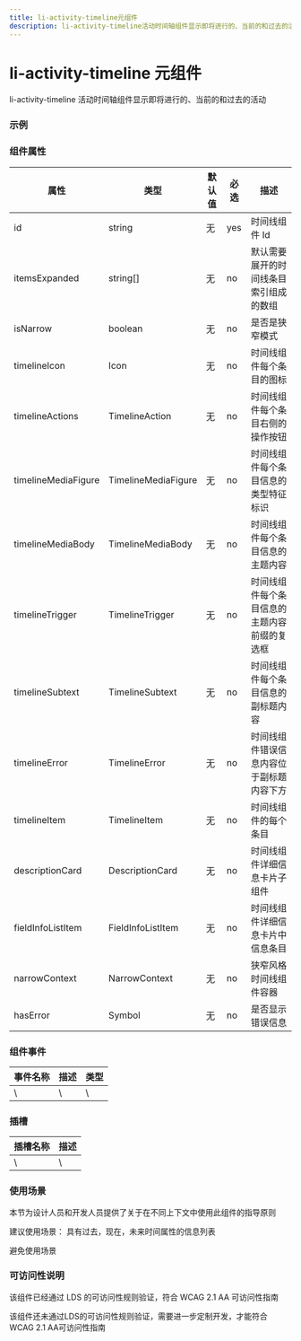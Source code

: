 ```yaml
---
title: li-activity-timeline元组件
description: li-activity-timeline活动时间轴组件显示即将进行的、当前的和过去的活动
---
```


# li-activity-timeline 元组件

li-activity-timeline 活动时间轴组件显示即将进行的、当前的和过去的活动

### 示例


### 组件属性

| 属性                | 类型                | 默认值 | 必选 | 描述                                         |
| ------------------- | ------------------- | ------ | ---- | -------------------------------------------- |
| id                  | string              | 无     | yes  | 时间线组件 Id                                |
| itemsExpanded       | string[]            | 无     | no   | 默认需要展开的时间线条目索引组成的数组       |
| isNarrow            | boolean             | 无     | no   | 是否是狭窄模式                               |
| timelineIcon        | Icon                | 无     | no   | 时间线组件每个条目的图标                     |
| timelineActions     | TimelineAction      | 无     | no   | 时间线组件每个条目右侧的操作按钮             |
| timelineMediaFigure | TimelineMediaFigure | 无     | no   | 时间线组件每个条目信息的类型特征标识         |
| timelineMediaBody   | TimelineMediaBody   | 无     | no   | 时间线组件每个条目信息的主题内容             |
| timelineTrigger     | TimelineTrigger     | 无     | no   | 时间线组件每个条目信息的主题内容前缀的复选框 |
| timelineSubtext     | TimelineSubtext     | 无     | no   | 时间线组件每个条目信息的副标题内容           |
| timelineError       | TimelineError       | 无     | no   | 时间线组件错误信息内容位于副标题内容下方     |
| timelineItem        | TimelineItem        | 无     | no   | 时间线组件的每个条目                         |
| descriptionCard     | DescriptionCard     | 无     | no   | 时间线组件详细信息卡片子组件                 |
| fieldInfoListItem   | FieldInfoListItem   | 无     | no   | 时间线组件详细信息卡片中信息条目             |
| narrowContext       | NarrowContext       | 无     | no   | 狭窄风格时间线组件容器                       |
| hasError            | Symbol              | 无     | no   | 是否显示错误信息                             |

### 组件事件

| 事件名称 | 描述 | 类型 |
| -------- | ---- | ---- |
| \        | \    | \    |

### 插槽

| 插槽名称 | 描述 |
| -------- | ---- |
| \        | \    |

### 使用场景

本节为设计人员和开发人员提供了关于在不同上下文中使用此组件的指导原则


<Callout emoji='❤️'>
  建议使用场景： 具有过去，现在，未来时间属性的信息列表
</Callout>

<Callout
  type='error'
  emoji='️🚫'>
  避免使用场景
  <br />
</Callout>

### 可访问性说明

该组件已经通过 LDS 的可访问性规则验证，符合 WCAG 2.1 AA 可访问性指南

<Callout
  type='warning'
  emoji='❎'>
  该组件还未通过LDS的可访问性规则验证，需要进一步定制开发，才能符合WCAG 2.1
  AA可访问性指南
</Callout>
